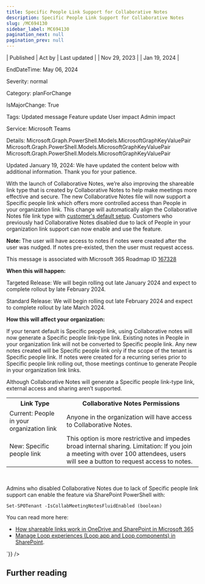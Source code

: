 ```yaml
---
title: Specific People Link Support for Collaborative Notes
description: Specific People Link Support for Collaborative Notes
slug: /MC694130
sidebar_label: MC694130
pagination_next: null
pagination_prev: null
---
```



| Published | Act by | Last updated |
| Nov 29, 2023 |  | Jan 19, 2024 |

EndDateTime: May 06, 2024

Severity: normal

Category: planForChange

IsMajorChange: True

Tags: Updated message Feature update User impact Admin impact

Service: Microsoft Teams

Details: Microsoft.Graph.PowerShell.Models.MicrosoftGraphKeyValuePair Microsoft.Graph.PowerShell.Models.MicrosoftGraphKeyValuePair Microsoft.Graph.PowerShell.Models.MicrosoftGraphKeyValuePair

<div dangerouslySetInnerHTML={{__html:`
<p>Updated January 19, 2024: We have updated the content below with additional information. Thank you for your patience.</p><p>With the launch of Collaborative Notes, we’re also improving the shareable link type that is created by Collaborative Notes to help make meetings more effective and secure. The new Collaborative Notes file will now support a Specific people link which offers more controlled access than People in your organization link. This change will automatically align the Collaborative Notes file link type with <a href="https://learn.microsoft.com/en-us/sharepoint/change-default-sharing-link" target="_blank">customer's default setup</a>. Customers who previously had Collaborative Notes disabled due to lack of People in your organization link support can now enable and use the feature.</p><p><b>Note: </b>The user will have access to notes if notes were created after the user was nudged. If notes pre-existed, then the user must request access.</p><p>This message is associated with Microsoft 365 Roadmap ID <a href="https://www.microsoft.com/microsoft-365/roadmap?rtc=1%26filters=&amp;searchterms=167328" target="_blank" style="">167328</a></p><p><b>When this will happen:</b></p><p>Targeted Release: We will begin rolling out late January 2024 and expect to complete rollout by late February 2024.
</p><p>Standard Release: We will begin rolling out late February 2024 and expect to complete rollout by late March 2024.</p><p><b>How this will affect your organization:</b></p><p>If your tenant default is Specific people link, using Collaborative notes will now generate a Specific people link-type link. Existing notes in People in your organization link will not be converted to Specific people link. Any new notes created will be Specific people link only if the scope of the tenant is Specific people link. If notes were created for a recurring series prior to Specific people link rolling out, those meetings continue to generate People in your organization link links.</p><p>Although Collaborative Notes will generate a Specific people link-type link, external access and sharing aren’t supported.</p><table>
  <tbody><tr>
       <th>Link Type</th>
    <th>Collaborative Notes Permissions</th>
  </tr>
  <tr>
    <td>Current: People in your organization link</td><td>Anyone in the organization will have access to Collaborative Notes.</td></tr><tr><td>New: Specific people link<br></td><td>This option is more restrictive and impedes broad internal sharing. Limitation: If you join a meeting with over 100 attendees, users will see a button to request access to notes.</td>
  </tr>

</tbody></table>


<p><br></p><p>Admins who disabled Collaborative Notes due to lack of Specific people link support can enable the feature via SharePoint PowerShell with:  
</p><p><code>Set-SPOTenant -IsCollabMeetingNotesFluidEnabled (boolean)</code>
</p><p>You can read more here:</p><ul><li><a href="https://learn.microsoft.com/sharepoint/shareable-links-anyone-specific-people-organization" target="_blank">How shareable links work in OneDrive and SharePoint in Microsoft 365</a>&nbsp;</li><li><a href="https://learn.microsoft.com/sharepoint/manage-loop-components#settings-management-for-loop-functionality-in-teams" target="_blank">Manage Loop experiences (Loop app and Loop components) in SharePoint</a>.</li></ul>
`}} />

## Further reading
